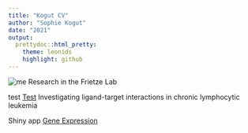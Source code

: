```yaml
---
title: "Kogut CV"
author: "Sophie Kogut"
date: "2021"
output: 
  prettydoc::html_pretty:
    theme: leonids
    highlight: github
---
```

![me](SK_franconia.jpg)
Research in the Frietze Lab

test
[Test](test.html)
Investigating ligand-target interactions in chronic lymphocytic leukemia

Shiny app
[Gene Expression](http://galaxy.med.uvm.edu:3838/sophiakogut/)


